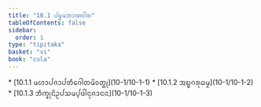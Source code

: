 ```yaml
---
title: "10.1 ᨸᨮᨾᨽᩣᨱᩅᩤᩁ"
tableOfContents: false
sidebar:
  order: 1
type: "tipitaka"
basket: "vi"
book: "cula"
---
```



<DynamicBreadcrumb />



<TableOfContents book="cula" section="10.1">
* [10.1.1 ᨾᩉᩣᨸᨩᩣᨸᨲᩥᨣᩮᩤᨲᨾᩦᩅᨲ᩠ᨳᩩ](10-1/10-1-1)
* [10.1.2 ᩋᨭ᩠ᨮᨣᩁᩩᨵᨾ᩠ᨾ](10-1/10-1-2)
* [10.1.3 ᨽᩥᨠ᩠ᨡᩩᨶᩦᩏᨸᩈᨾ᩠ᨸᨴᩤᨶᩩᨩᩣᨶᨶ](10-1/10-1-3)
</TableOfContents>